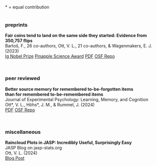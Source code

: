  
\* = equal contribution
<br>
<br>

### preprints

**Fair coins tend to land on the same side they started: Evidence from 350,757 flips**  
Bartoš, F., 26 co-authors, Ott, V. L., 21 co-authors, & Wagenmakers, E. J. (2023)  
[Ig Nobel Prize](https://improbable.com/ig/winners/#ig2024){.badge .bg-warning target="_blank"}
[Pinapple Science Award](https://www.bayesianspectacles.org/coin-tossing-paper-wins-chinese-ignobel-pineapple-award/){.badge .bg-warning target="_blank"}
[PDF](https://arxiv.org/pdf/2310.04153){.badge .bg-success target="_blank"}
[OSF Repo](https://osf.io/pxu6r/){.badge .bg-success target="_blank"}

<br>

### peer reviewed

**Better source memory for remembered to-be-forgotten items  
than for remembered to-be-remembered items**  
Journal of Experimental Psychology: Learning, Memory, and Cognition  
Ott\*, V. L., Höhs\*, J. M., & Rummel, J. (2024)  
[PDF](https://osf.io/v7wp2){.badge .bg-success target="_blank"}
[OSF Repo](https://osf.io/mg8ed/){.badge .bg-success target="_blank"}

<br>

### miscellaneous

**Raincloud Plots in JASP: Incredibly Useful, Surprisingly Easy**  
JASP Blog on jasp-stats.org  
Ott, V. L. (2024)  
[Blog Post](https://jasp-stats.org/2024/07/26/raincloud-plots-in-jasp-incredibly-useful-surprisingly-easy/){.badge .bg-success target="_blank"}